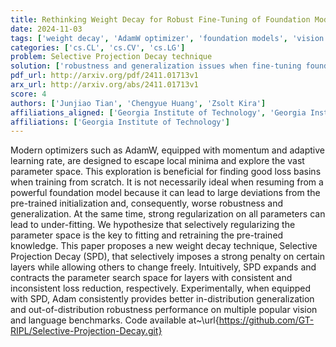 ```yaml
---
title: Rethinking Weight Decay for Robust Fine-Tuning of Foundation Models
date: 2024-11-03
tags: ['weight decay', 'AdamW optimizer', 'foundation models', 'vision benchmarks', 'regularization techniques', 'out-of-distribution robustness', 'language benchmarks', 'in-distribution generalization', 'parameter space exploration']
categories: ['cs.CL', 'cs.CV', 'cs.LG']
problem: Selective Projection Decay technique
solution: ['robustness and generalization issues when fine-tuning foundation models']
pdf_url: http://arxiv.org/pdf/2411.01713v1
arx_url: http://arxiv.org/abs/2411.01713v1
score: 4
authors: ['Junjiao Tian', 'Chengyue Huang', 'Zsolt Kira']
affiliations_aligned: ['Georgia Institute of Technology', 'Georgia Institute of Technology', 'Georgia Institute of Technology']
affiliations: ['Georgia Institute of Technology']
---
```



Modern optimizers such as AdamW, equipped with momentum and adaptive learning rate, are designed to escape local minima and explore the vast parameter space. This exploration is beneficial for finding good loss basins when training from scratch. It is not necessarily ideal when resuming from a powerful foundation model because it can lead to large deviations from the pre-trained initialization and, consequently, worse robustness and generalization. At the same time, strong regularization on all parameters can lead to under-fitting. We hypothesize that selectively regularizing the parameter space is the key to fitting and retraining the pre-trained knowledge. This paper proposes a new weight decay technique, Selective Projection Decay (SPD), that selectively imposes a strong penalty on certain layers while allowing others to change freely. Intuitively, SPD expands and contracts the parameter search space for layers with consistent and inconsistent loss reduction, respectively. Experimentally, when equipped with SPD, Adam consistently provides better in-distribution generalization and out-of-distribution robustness performance on multiple popular vision and language benchmarks. Code available at~\url{https://github.com/GT-RIPL/Selective-Projection-Decay.git}